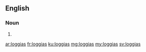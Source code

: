==English==

===Noun===
{{head|en}}

# {{plural of|loggia}}

[[ar:loggias]]
[[fr:loggias]]
[[ku:loggias]]
[[mg:loggias]]
[[my:loggias]]
[[sv:loggias]]